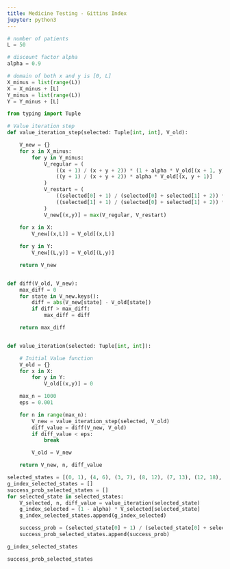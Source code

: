 ```yaml
---
title: Medicine Testing - Gittins Index
jupyter: python3
---
```




```python
# number of patients
L = 50

# discount factor alpha
alpha = 0.9

# domain of both x and y is [0, L]
X_minus = list(range(L))
X = X_minus + [L]
Y_minus = list(range(L))
Y = Y_minus + [L]

from typing import Tuple

# Value iteration step
def value_iteration_step(selected: Tuple[int, int], V_old):

    V_new = {}
    for x in X_minus:
        for y in Y_minus:
            V_regular = (
                ((x + 1) / (x + y + 2)) * (1 + alpha * V_old[(x + 1, y)]) +
                ((y + 1) / (x + y + 2)) * alpha * V_old[(x, y + 1)]
            )
            V_restart = (
                ((selected[0] + 1) / (selected[0] + selected[1] + 2)) * (1 + alpha * V_old[(selected[0] + 1, selected[1])]) +
                ((selected[1] + 1) / (selected[0] + selected[1] + 2)) * alpha * V_old[(selected[0], selected[1] + 1)]
            )
            V_new[(x,y)] = max(V_regular, V_restart)
        
    for x in X:
        V_new[(x,L)] = V_old[(x,L)]

    for y in Y:
        V_new[(L,y)] = V_old[(L,y)]

    return V_new


def diff(V_old, V_new):
    max_diff = 0
    for state in V_new.keys():
        diff = abs(V_new[state] - V_old[state])
        if diff > max_diff:
            max_diff = diff

    return max_diff


def value_iteration(selected: Tuple[int, int]):

    # Initial Value function
    V_old = {}
    for x in X:
        for y in Y:
            V_old[(x,y)] = 0

    max_n = 1000
    eps = 0.001

    for n in range(max_n):
        V_new = value_iteration_step(selected, V_old)
        diff_value = diff(V_new, V_old)
        if diff_value < eps:
            break

        V_old = V_new

    return V_new, n, diff_value
```

```python
selected_states = [(0, 1), (4, 6), (3, 7), (8, 12), (7, 13), (12, 18), (11, 19), (16, 24), (15, 26), (20, 30), (19, 31)]
g_index_selected_states = []
success_prob_selected_states = []
for selected_state in selected_states:  
    V_selected, n, diff_value = value_iteration(selected_state)
    g_index_selected = (1 - alpha) * V_selected[selected_state]
    g_index_selected_states.append(g_index_selected)

    success_prob = (selected_state[0] + 1) / (selected_state[0] + selected_state[1] + 2)
    success_prob_selected_states.append(success_prob)
```

```python
g_index_selected_states
```

```python
success_prob_selected_states
```

